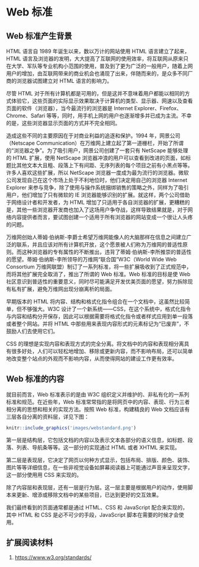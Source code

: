 # Web 标准 {#webstandard}

## Web 标准产生背景

HTML 语言自 1989 年诞生以来，数以万计的网站使用 HTML 语言建立了起来，HTML 语言及浏览器的发明，大大提高了互联网的使用效率，将互联网从原来只在大学、军队等专业机构小范围的使用，普及到了更为广泛的一般用户，随着上网用户的增加，由互联网带来的商业机会也涌现了出来，伴随而来的，是众多不同厂商的浏览器试图建立对 HTML 语言的影响力。

尽管 HTML 对于所有计算机都是可用的，但是这并不意味着用户都能以相同的方式体验它，这些页面的实际显示效果取决于计算机的类型、显示器、网速以及查看页面的软件（浏览器），当今最流行的浏览器是 Internet Explorer、Firefox、Chrome、Safari 等等，同时，用手机上网的用户也逐渐增多并已成为主流。不幸的是，这些浏览器显示页面的方式并不完全相同。

造成这些不同的主要原因在于对商业利益的追逐和保护。1994 年，网景公司（Netscape Communication）在万维网上建立起了第一道栅栏，开始了所谓的“浏览器之争”。为了吸引用户，网景公司创建了一套只有 NetScape 能够处理的 HTML 扩展，使用 NetScape 浏览器冲浪的用户可以查看到改进的页面，如标题比其他文本大且粗、段落上下有间距、无序列表的每个项目之前有小黑点等等。许多人喜欢这些扩展，所以 NetScape 浏览器一度成为最为流行的浏览器。微软公司发现自己在这个市场上处于不利地位时，他们决定用自己的浏览器 Internet Explorer 来参与竞争，除了使用与操作系统捆绑销售的策略之外，同样为了吸引用户，他们增加了只有微软的 IE 浏览器能够识别的扩展。就这样，两个公司借助于网络设计者和开发者，为 HTML 增加了只适用于各自浏览器的扩展，更糟糕的是，其他一些浏览器开发商也加入了这场用户争夺战，这样导致结果就是，对于网络内容提供者而言，要试图创建一个适用于所有浏览器的网站变成一个很让人头疼的问题。

万维网创始人蒂姆·伯纳斯-李爵士希望万维网能像人的大脑那样在信息之间建立广泛的联系，并且应该对所有计算机开放，这个愿景被人们称为万维网的普适性原则。而这种浏览器的专有属性的不断推出，违背了蒂姆·伯纳斯-李所推崇的普适性的愿望。蒂姆·伯纳斯-李所领导的万维网“联合国”W3C（World Wide Web Consortium 万维网联盟）制订了一系列标准，将一些扩展吸收到了正式规范中，而将其他扩展完全取消了，推出了所谓的 Web 标准。Web 标准的目标是使 Web 社区意识到普适性的重要意义，同时尽可能满足开发优美页面的愿望，努力拆除现有私有扩展，避免万维网出现分崩离析的局面。

早期版本的 HTML 将内容、结构和格式化指令组合在一个文档中，这虽然比较简单，但不够强大。W3C 设计了一个新系统——CSS，在这个系统中，格式化指令与内容和结构分开保存，因此可以根据需要将格式化指令或者样式应用到单一段落或者整个网站。并将 HTML 中那些用来表现内容形式的元素标记为“已废弃”，不鼓励人们去使用它们。

CSS 的理想是实现内容和表现方式的完全分离。将文档中的内容和表现相分离具有很多好处，人们可以轻松地增加、移除或更新内容，而不影响布局，还可以简单地改变整个站点的外观而不影响内容，从而使得网站的建设工作更有效率。

## Web 标准的内容

就目前而言，Web 标准表示的是由 W3C 组织定义并维护的、非私有化的一系列标准和规范。在近些年，Web 标准常常指的是将网页中的内容、表现、行为三者相分离的思想和相关的实现方法。按照 Web 标准，构建精良的 Web 文档应该有三层各自分离的资料层，详见下图：

```r
knitr::include_graphics('images/webstandard.png')
```

第一层是结构层，它包括文档的内容以及表示文本各部分的语义信息，如标题、段落、列表、导航条等等。这一部分的实现通过 HTML 或者 XHTML 来实现。

第二层是表现层，它决定了网页以何种方式显示，包括布局、排版、颜色、装饰、图片等等详细信息，在一些非视觉设备如屏幕阅读器上可能通过声音来呈现文字，这一部分使用用 CSS 来实现的。

除了内容层和表现层，还有一层是行为层。这一层主要是根据用户的动作，使用脚本来更新、增添或移除文档中的某些项目，已达到更好的交互效果。

我们最终看到的页面通常都是通过 HTML、CSS 和 JavaScript 配合来实现的，其中 HTML 和 CSS 是必不可少的手段，JavaScript 脚本在需要的时候才会使用。

## 扩展阅读材料

1. <https://www.w3.org/standards/>
